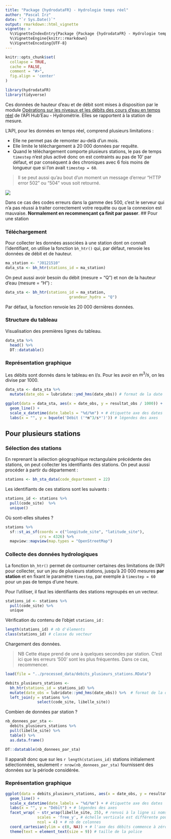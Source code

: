 ---
title: "Package {hydrodataFR} - Hydrologie temps réel"
author: "Pascal Irz"
date: "`r Sys.Date()`"
output: rmarkdown::html_vignette
vignette: >
  %\VignetteIndexEntry{Package {Package {hydrodataFR} - Hydrologie temps réel}
  %\VignetteEngine{knitr::rmarkdown}
  %\VignetteEncoding{UTF-8}
---

```{r setup, include = FALSE}
knitr::opts_chunk$set(
  collapse = TRUE,
  cache = FALSE,
  comment = "#>",
  fig.align = 'center'
)
```

```{r}
library(hydrodataFR)
library(tidyverse)
```


Ces données de hauteur d'eau et de débit sont mises à disposition par le module [Opérations sur les niveaux et les débits des cours d'eau en temps réel](https://hubeau.eaufrance.fr/page/api-hydrometrie#/hydrometrie/observations) de l'API Hub'Eau - Hydrométrie. Elles se rapportent à la station de mesure.

L'API, pour les données en temps réel, comprend plusieurs limitations : 

- Elle ne permet pas de remonter au-delà d'un mois.
- Elle limite le téléchargement à 20 000 données par requête.
- Quand le téléchargement comporte plusieurs stations, le pas de temps `timestep` n'est plus activé donc on est contraints au pas de 10' par défaut, et par conséquent à des chroniques avec 6 fois moins de longueur que si l'on avait `timestep = 60`.

>Il se peut aussi qu'au bout d'un moment un message d'erreur "HTTP error 502" ou "504" vous soit retourné. 

![](../assets/erreur_502.png)

Dans ce cas des codes erreurs dans la gamme des 500, c'est le serveur qui n'a pas réussi à traiter correctement votre requête ou que la connexion est mauvaise. **Normalement en recommençant ça finit par passer**.
## Pour une station

### Téléchargement

Pour collecter les données associées à une station dont on connaît l'identifiant, on utilise la fonction `bh_htr()` qui, par défaut, renvoie les données de débit et de hauteur.

```{r}
ma_station <- "J0121510"
data_sta <- bh_htr(stations_id = ma_station)
```

On peut aussi avoir besoin du débit (mesure = "Q") et non de la hauteur d'eau (mesure = "H") :

```{r, eval = FALSE}
data_sta <- bh_htr(stations_id = ma_station,
                            grandeur_hydro = "Q")
```

Par défaut, la fonction renvoie les 20 000 dernières données.

### Structure du tableau

Visualisation des premières lignes du tableau.

```{r}
data_sta %>% 
  head() %>% 
  DT::datatable()
```

### Représentation graphique

Les débits sont donnés dans le tableau en $l/s$. Pour les avoir en $m^3/s$, on les divise par $1000$.

```{r, fig.align = 'center', fig.width = 6, fig.height = 5}
data_sta <- data_sta %>%
  mutate(date_obs = lubridate::ymd_hms(date_obs)) # format de la date

ggplot(data = data_sta, aes(x = date_obs, y = resultat_obs / 1000)) +
  geom_line() +
  scale_x_datetime(date_labels = "%d/%m") + # étiquette axe des dates
  labs(x = "", y = bquote('Débit ('*m^3/s*')')) # légendes des axes
```

## Pour plusieurs stations

### Sélection des stations

En reprenant la sélection géographique rectangulaire précédente des stations, on peut collecter les identifiants des stations. On peut aussi procéder à partir du département :

```{r}
stations <- bh_sta_data(code_departement = 22)
```

Les identifiants de ces stations sont les suivants :

```{r}
stations_id <- stations %>%
  pull(code_site)  %>% 
  unique()
```

Où sont-elles situées ?

```{r, fig.align = 'center', fig.width = 6, fig.height = 6}
stations %>%
  sf::st_as_sf(coords = c("longitude_site", "latitude_site"),
               crs = 4326) %>%
  mapview::mapview(map.types = "OpenStreetMap")

```

### Collecte des données hydrologiques

La fonction `bh_htr()` permet de contourner certaines des limitations de l'API pour collecter, sur un jeu de plusieurs stations, jusqu'à 20 000 mesures **par station** et en fixant le paramètre `timestep`, par exemple à `timestep = 60` pour un pas de temps d'une heure.

Pour l'utiliser, il faut les identifiants des stations regroupés en un vecteur.

```{r}
stations_id <- stations %>%
  pull(code_site) %>%
  unique
```

Vérification du contenu de l'objet `stations_id` :

```{r}
length(stations_id) # nb d'élements
class(stations_id) # classe du vecteur
```

Chargement des données.

>NB Cette étape prend de une à quelques secondes par station. C'est ici que les erreurs '500' sont les plus fréquentes. Dans ce cas, recommencer.

```{r, echo = FALSE}
load(file = "../processed_data/debits_plusieurs_stations.RData")
```


```{r, eval = FALSE}
debits_plusieurs_stations <-
  bh_htr(stations_id = stations_id) %>%
  mutate(date_obs = lubridate::ymd_hms(date_obs)) %>%  # format de la date
  left_join(y = stations %>%
              select(code_site, libelle_site))
```
Combien de données par station ?

```{r, fig.width = 4, fig.align = 'center'}
nb_donnees_par_sta <- 
  debits_plusieurs_stations %>% 
  pull(libelle_site) %>% 
  table() %>% 
  as.data.frame()

DT::datatable(nb_donnees_par_sta)
```

Il apparaît donc que sur les `r length(stations_id)` stations initialement sélectionnées, seulement `r nrow(nb_donnees_par_sta)` fournissent des données sur la période considérée.

### Représentation graphique

```{r, fig.width = 8, fig.height = 12}
ggplot(data = debits_plusieurs_stations, aes(x = date_obs, y = resultat_obs)) +
  geom_line() +
  scale_x_datetime(date_labels = "%d/%m") + # étiquette axe des dates
  labs(x = "", y = "Débit") + # légendes des axes
  facet_wrap( ~ str_wrap(libelle_site, 25), # renvoi à la ligne si noms de stations trop longs
              scales = 'free_y', # échelle verticale est différente pour chaque station
              ncol = 4) + # nb de colonnes
  coord_cartesian(ylim = c(0, NA)) + # l'axe des débits commence à zéro
  theme(text = element_text(size = 9)) # taille de la police
```


